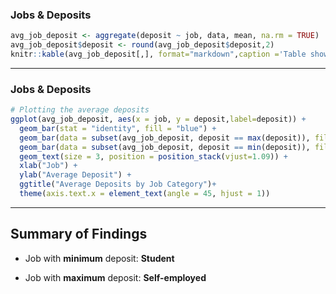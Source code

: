 ### Jobs & Deposits

```r
avg_job_deposit <- aggregate(deposit ~ job, data, mean, na.rm = TRUE)
avg_job_deposit$deposit <- round(avg_job_deposit$deposit,2)
knitr::kable(avg_job_deposit[,], format="markdown",caption ='Table showing the average deposit per job category')
```

------------------------------------------------------------------------

### Jobs & Deposits

```r
 
# Plotting the average deposits
ggplot(avg_job_deposit, aes(x = job, y = deposit,label=deposit)) +
  geom_bar(stat = "identity", fill = "blue") +
  geom_bar(data = subset(avg_job_deposit, deposit == max(deposit)), fill = "red", stat = "identity")+
  geom_bar(data = subset(avg_job_deposit, deposit == min(deposit)), fill = "black", stat = "identity")+
  geom_text(size = 3, position = position_stack(vjust=1.09)) +
  xlab("Job") +
  ylab("Average Deposit") +
  ggtitle("Average Deposits by Job Category")+
  theme(axis.text.x = element_text(angle = 45, hjust = 1))
```

------------------------------------------------------------------------

## Summary of Findings

-   Job with **minimum** deposit: **Student**

-   Job with **maximum** deposit: **Self-employed**
